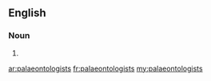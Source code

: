 {{also|palæontologists}}
==English==

===Noun===
{{infl|en}}

# {{plural of|palaeontologist}}

[[ar:palaeontologists]]
[[fr:palaeontologists]]
[[my:palaeontologists]]
